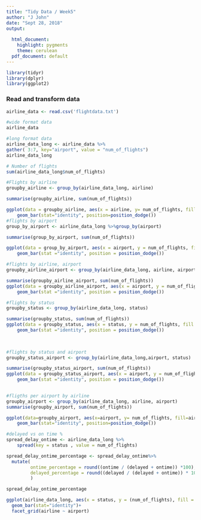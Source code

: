 ```yaml
---
title: "Tidy Data / Week5"
author: "J John"
date: "Sept 28, 2018"
output:
  
  html_document:
    highlight: pygments
    theme: cerulean
  pdf_document: default
---
```


 
```r

library(tidyr)
library(dplyr)
library(ggplot2)
```

### Read and transform data
 
```r

airline_data <- read.csv('flightdata.txt')

#wide format data
airline_data

#long format data
airline_data_long <- airline_data %>% 
gather( 3:7, key="airport", value = "num_of_flights")
airline_data_long 

# Number of flights
sum(airline_data_long$num_of_flights)

#Flights by airline
groupby_airline <- group_by(airline_data_long, airline)

summarise(groupby_airline, sum(num_of_flights))

ggplot(data = groupby_airline, aes(x = airline, y= num_of_flights, fill = airline)) +
    geom_bar(stat="identity", position=position_dodge())
#flights by airport
group_by_airport <- airline_data_long %>%group_by(airport)

summarise(group_by_airport, sum(num_of_flights))

ggplot(data = group_by_airport, aes(x = airport, y = num_of_flights, fill = airport)) +
    geom_bar(stat ="identity", position = position_dodge())

#flights by airline, airport
groupby_airline_airport <- group_by(airline_data_long, airline, airport)

summarise(groupby_airline_airport, sum(num_of_flights))
ggplot(data = groupby_airline_airport, aes(x = airport, y = num_of_flights, fill = airline)) +
    geom_bar(stat ="identity", position = position_dodge())

#flights by status
groupby_status <- group_by(airline_data_long, status)

summarise(groupby_status, sum(num_of_flights))
ggplot(data = groupby_status, aes(x = status, y = num_of_flights, fill = status)) +
    geom_bar(stat ="identity", position = position_dodge())

 
 
#flights by status and airport
groupby_status_airport <- group_by(airline_data_long,airport, status)

summarise(groupby_status_airport, sum(num_of_flights))
ggplot(data = groupby_status_airport, aes(x = airport, y = num_of_flights, fill = status)) +
    geom_bar(stat ="identity", position = position_dodge())
 

```




```r
#fligths per airport by airline
groupby_airport <- group_by(airline_data_long, airline, airport)
summarise(groupby_airport, sum(num_of_flights))

ggplot(data=groupby_airport, aes(x=airport, y= num_of_flights, fill=airline)) +
    geom_bar(stat="identity", position=position_dodge())
```




```r
#delayed vs on time %
spread_delay_ontime <- airline_data_long %>%
    spread(key = status , value = num_of_flights)

spread_delay_ontime_percentage <- spread_delay_ontime%>% 
  mutate(
         ontime_percentage = round((ontime / (delayed + ontime)) *100),
         delayed_percentage = round((delayed / (delayed + ontime)) * 100)
         )

spread_delay_ontime_percentage

ggplot(airline_data_long, aes(x = status, y = (num_of_flights), fill = status)) +
  geom_bar(stat="identity")+
  facet_grid(airline ~ airport)
 
```